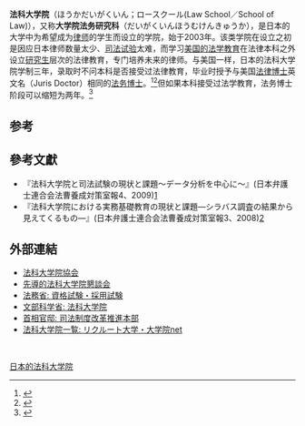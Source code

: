 '''法科大学院'''（ほうかだいがくいん；ロースクール(Law School／School of Law)），又称'''大学院法务研究科'''（だいがくいんほうむけんきゅうか），是日本的大学中为希望成为[[律师|律师]]的学生而设立的学院，始于2003年。该类学院在设立之初是因应日本律师数量太少、[[司法试验|司法试验]]太难，而学习[[美国法学教育|美国的法学教育]]在法律本科之外设立[[研究生|研究生]]层次的法律教育，专门培养未来的律师。与美国一样，日本的法科大学院学制三年，录取时不问本科是否接受过法律教育，毕业时授予与美国[[法律博士|法律博士]]英文名（Juris Doctor）相同的[[法务博士|法务博士]]。<ref>{{Cite web |url=http://news.sohu.com/20071128/n253606698.shtml |title=日本法科大学院：走在改革的路上 |access-date=2013-12-19 |archive-date=2019-10-14 |archive-url=https://web.archive.org/web/20191014155021/http://news.sohu.com/20071128/n253606698.shtml |dead-url=no }}</ref><ref>{{Cite web |url=https://www.meiji.ac.jp/cip/chinese_gb/graduate/lawschool/index.html |title=明治大学法务研究科(法科大学院) |access-date=2013-12-19 |archive-date=2019-02-11 |archive-url=https://web.archive.org/web/20190211175443/http://www.meiji.ac.jp/cip/chinese_gb/graduate/lawschool/index.html |dead-url=no }}</ref>但如果本科接受过法学教育，法务博士阶段可以缩短为两年。<ref>{{Cite web |url=http://www.law-school.jp/lsgd/gd/gd01.html |title=法科大学院とは |access-date=2014-01-17 |archive-date=2021-01-20 |archive-url=https://web.archive.org/web/20210120203613/https://www.law-school.jp/lsgd/gd/gd01.html |dead-url=no }}</ref>

==参考==
{{reflist}}

==參考文獻==
{{refbegin}}
*『法科大学院と司法試験の現状と課題〜データ分析を中心に〜』(日本弁護士連合会法曹養成対策室報4、2009)[http://www.nichibenren.or.jp/ja/publication/books/data/housou4-3.pdf] {{Wayback|url=http://www.nichibenren.or.jp/ja/publication/books/data/housou4-3.pdf |date=20101022164847 }}
*『法科大学院における実務基礎教育の現状と課題―シラバス調査の結果から見えてくるもの―』(日本弁護士連合会法曹養成対策室報3、2008)[https://web.archive.org/web/20081203032209/http://www.nichibenren.or.jp/ja/publication/books/data/housou3-5.pdf]
{{refend}}

== 外部連結 ==
* [http://www.lskyokai.jp/ 法科大学院協会] {{Wayback|url=http://www.lskyokai.jp/ |date=20210124211707 }}
* [http://ll7.jp/ 先導的法科大学院懇談会] {{Wayback|url=http://ll7.jp/ |date=20201004215807 }}
* [http://www.moj.go.jp/SHIKEN/ 法務省: 資格試験・採用試験] {{Wayback|url=http://www.moj.go.jp/SHIKEN/ |date=20071010054902 }}
* [http://www.mext.go.jp/a_menu/koutou/houka/houka.htm 文部科学省: 法科大学院] {{Wayback|url=http://www.mext.go.jp/a_menu/koutou/houka/houka.htm |date=20210109133652 }}
* [http://www.kantei.go.jp/jp/singi/sihou/ 首相官邸: 司法制度改革推進本部] {{Wayback|url=http://www.kantei.go.jp/jp/singi/sihou/ |date=20070715081047 }}
* [http://www.keikotomanabu.net/college/db11-115_00_000_01.html 法科大学院一覧: リクルート大学・大学院net] {{Wayback|url=http://www.keikotomanabu.net/college/db11-115_00_000_01.html |date=20191203053758 }}

{{tsl|ja|template:専門職大学院認証評価機関}}<br>
{{法科大学院}}

[[Category:日本的法科大学院|]]